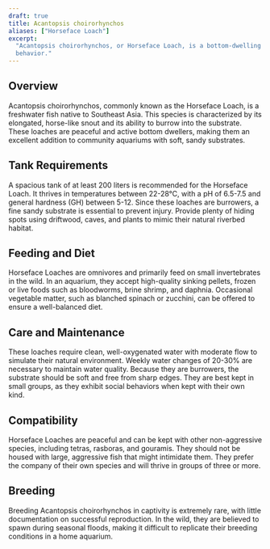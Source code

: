 ```yaml
---
draft: true
title: Acantopsis choirorhynchos
aliases: ["Horseface Loach"]
excerpt:
  "Acantopsis choirorhynchos, or Horseface Loach, is a bottom-dwelling fish known for its elongated snout and burrowing
  behavior."
---
```


## Overview

Acantopsis choirorhynchos, commonly known as the Horseface Loach, is a freshwater fish native to Southeast Asia. This
species is characterized by its elongated, horse-like snout and its ability to burrow into the substrate. These loaches
are peaceful and active bottom dwellers, making them an excellent addition to community aquariums with soft, sandy
substrates.

## Tank Requirements

A spacious tank of at least 200 liters is recommended for the Horseface Loach. It thrives in temperatures between
22-28°C, with a pH of 6.5-7.5 and general hardness (GH) between 5-12. Since these loaches are burrowers, a fine sandy
substrate is essential to prevent injury. Provide plenty of hiding spots using driftwood, caves, and plants to mimic
their natural riverbed habitat.

## Feeding and Diet

Horseface Loaches are omnivores and primarily feed on small invertebrates in the wild. In an aquarium, they accept
high-quality sinking pellets, frozen or live foods such as bloodworms, brine shrimp, and daphnia. Occasional vegetable
matter, such as blanched spinach or zucchini, can be offered to ensure a well-balanced diet.

## Care and Maintenance

These loaches require clean, well-oxygenated water with moderate flow to simulate their natural environment. Weekly
water changes of 20-30% are necessary to maintain water quality. Because they are burrowers, the substrate should be
soft and free from sharp edges. They are best kept in small groups, as they exhibit social behaviors when kept with
their own kind.

## Compatibility

Horseface Loaches are peaceful and can be kept with other non-aggressive species, including tetras, rasboras, and
gouramis. They should not be housed with large, aggressive fish that might intimidate them. They prefer the company of
their own species and will thrive in groups of three or more.

## Breeding

Breeding Acantopsis choirorhynchos in captivity is extremely rare, with little documentation on successful reproduction.
In the wild, they are believed to spawn during seasonal floods, making it difficult to replicate their breeding
conditions in a home aquarium.
